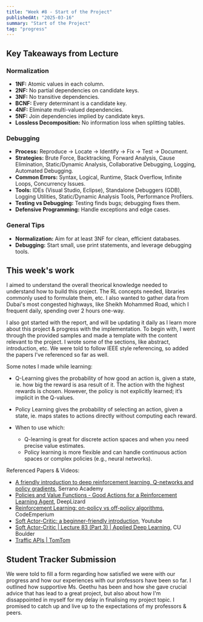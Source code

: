 ```yaml
---
title: "Week #8 - Start of the Project"
publishedAt: "2025-03-16"
summary: "Start of the Project"
tag: "progress"
---
```


## Key Takeaways from Lecture

### Normalization
- **1NF:** Atomic values in each column.
- **2NF:** No partial dependencies on candidate keys.
- **3NF:** No transitive dependencies.
- **BCNF:** Every determinant is a candidate key.
- **4NF:** Eliminate multi-valued dependencies.
- **5NF:** Join dependencies implied by candidate keys.
- **Lossless Decomposition:** No information loss when splitting tables.

### Debugging
- **Process:** Reproduce → Locate → Identify → Fix → Test → Document.
- **Strategies:** Brute Force, Backtracking, Forward Analysis, Cause Elimination, Static/Dynamic Analysis, Collaborative Debugging, Logging, Automated Debugging.
- **Common Errors:** Syntax, Logical, Runtime, Stack Overflow, Infinite Loops, Concurrency Issues.
- **Tools:** IDEs (Visual Studio, Eclipse), Standalone Debuggers (GDB), Logging Utilities, Static/Dynamic Analysis Tools, Performance Profilers.
- **Testing vs Debugging:** Testing finds bugs; debugging fixes them.
- **Defensive Programming:** Handle exceptions and edge cases.

### General Tips
- **Normalization:** Aim for at least 3NF for clean, efficient databases.
- **Debugging:** Start small, use print statements, and leverage debugging tools.

## This week's work

I aimed to understand the overall theorical knowledge needed to understand how to build this project.
The RL concepts needed, libraries commonly used to formulate them, etc. 
I also wanted to gather data from Dubai's most congested highways, like Sheikh Mohammed Road, which I frequent daily, spending over 2 hours one-way.

I also got started with the report, and will be updating it daily as I learn more about this project & progress with the implementation. To begin with, I went through the provided samples and made a template with the content relevant to the project. I wrote some of the sections, like abstract, introduction, etc. We were told to follow IEEE style referencing, so added the papers I've referenced so far as well.  

Some notes I made while learning:
- Q-Learning gives the probability of how good an action is, given a state, ie. how big the reward is asa result of it. The action with the highest rewards is chosen. However, the policy is not explicitly learned; it’s implicit in the Q-values.
- Policy Learning gives the probability of selecting an action, given a state, ie. maps states to actions directly without computing each reward. 

- When to use which: 
    - Q-learning is great for discrete action spaces and when you need precise value estimates.
    - Policy learning is more flexible and can handle continuous action spaces or complex policies (e.g., neural networks).


Referenced Papers & Videos:
- [A friendly introduction to deep reinforcement learning, Q-networks and policy gradients](https://www.youtube.com/watch?v=SgC6AZss478), Serrano Academy
- [Policies and Value Functions - Good Actions for a Reinforcement Learning Agent](https://www.youtube.com/watch?v=eMxOGwbdqKY), DeepLizard
- [Reinforcement Learning: on-policy vs off-policy algorithms](https://www.youtube.com/watch?v=YUKUXoUg3Nc), CodeEmperium
- [Soft Actor-Critic: a beginner-friendly introduction](https://www.youtube.com/watch?v=LN29DDlHp1U), Youtube
- [Soft Actor-Critic | Lecture 83 (Part 3) | Applied Deep Learning](https://www.youtube.com/watch?v=rXuAyHQghKw), CU Boulder
- [Traffic APIs | TomTom](https://www.tomtom.com/products/traffic-apis/)

## Student Tracker Submission
We were told to fill a form regarding how satisfied we were with our progress and how our experiences with our professors have been so far.
I outlined how supportive Ms. Geethu has been and how she gave crucial advice that has lead to a great project, but also about how I'm dissappointed in myself for my delay in finalising my project topic.
I promised to catch up and live up to the expectations of my professors & peers. 
